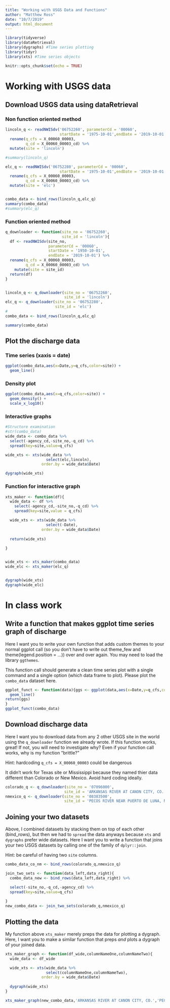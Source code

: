 ```yaml
---
title: "Working with USGS Data and Functions"
author: "Matthew Ross"
date: "10/7/2019"
output: html_document
---
```


```r
library(tidyverse)
library(dataRetrieval)
library(dygraphs) #Time series plotting
library(tidyr) 
library(xts) #Time series objects

knitr::opts_chunk$set(echo = TRUE)
```

# Working with USGS data

## Download USGS data using dataRetrieval


### Non function oriented method

```r
lincoln_q <- readNWISdv('06752260', parameterCd = '00060',
                        startDate = '1975-10-01',endDate = '2019-10-01') %>%
  rename(q_cfs = X_00060_00003,
         q_cd = X_00060_00003_cd) %>%
  mutate(site = 'lincoln')

#summary(lincoln_q)

elc_q <- readNWISdv('06752280', parameterCd = '00060',
                        startDate = '1975-10-01',endDate = '2019-10-01') %>%
  rename(q_cfs = X_00060_00003,
         q_cd = X_00060_00003_cd) %>%
  mutate(site = 'elc')


combo_data <- bind_rows(lincoln_q,elc_q)
summary(combo_data)
#summary(elc_q)
```


### Function oriented method


```r

q_downloader <- function(site_no = '06752260',
                         site_id = 'lincoln'){
  df <- readNWISdv(site_no, 
                   parameterCd = '00060',
                   startDate = '1950-10-01',
                   endDate = '2019-10-01') %>%
  rename(q_cfs = X_00060_00003,
         q_cd = X_00060_00003_cd) %>%
    mutate(site = site_id)
  return(df)
}


lincoln_q <- q_downloader(site_no = '06752260',
                          site_id = 'lincoln')
elc_q <- q_downloader(site_no = '06752280',
                      site_id = 'elc')
#
combo_data <- bind_rows(lincoln_q,elc_q)

summary(combo_data)
```


## Plot the discharge data

### Time series (xaxis = date)

```r

ggplot(combo_data,aes(x=Date,y=q_cfs,color=site)) + 
  geom_line() 


```

### Density plot 

```r
ggplot(combo_data,aes(x=q_cfs,color=site)) +
  geom_density() +
  scale_x_log10()

```


### Interactive graphs 

```r
#Structore examination
#str(combo_data)
wide_data <- combo_data %>%
  select(-agency_cd,-site_no,-q_cd) %>%
  spread(key=site,value=q_cfs)

wide_xts <- xts(wide_data %>%
                  select(elc,lincoln),
                order.by = wide_data$Date)

dygraph(wide_xts)
```


### Function for interactive graph

```r

xts_maker <- function(df){
  wide_data <- df %>%
    select(-agency_cd,-site_no,-q_cd) %>%
    spread(key=site,value = q_cfs)

  wide_xts <- xts(wide_data %>%
                  select(-Date),
                order.by = wide_data$Date)
  
  return(wide_xts)
  
}


wide_xts <- xts_maker(combo_data)
wide_elc <- xts_maker(elc_q)


dygraph(wide_xts)
dygraph(wide_elc)
```


# In class work

## Write a function that makes ggplot time series graph of discharge

Here I want you to write your own function that adds custom 
themes to your normal ggplot call (so you don't have to write
out theme_few and theme(legend.position = ...)) over and over again. You may need to load the library `ggthemes`. 

This function call should generate a clean time series plot 
with a single command and a single option (which data frame to 
plot). Please plot the `combo_data` dataset here.


```r
ggplot_funct <- function(data){ggs <- ggplot(data,aes(x=Date,y=q_cfs,color=site)) + 
  geom_line() 
return(ggs)
}
ggplot_funct(combo_data)
```


## Download discharge data

Here I want you to download data from any 2 other USGS site in the world using the `q_downloader` function we already wrote. If this 
function works, great! If not, you will need to investigate why? 
Even if your function call works, why is my function "brittle?"

Hint: hardcoding `q_cfs = X_00060_00003` could be dangerous

It didn't work for Texas site or Mississippi because they named thier data different than Colorado or New Mexico. Avoid hard coding ideally.

```r
colorado_q <- q_downloader(site_no = '07096000',
                          site_id = 'ARKANSAS RIVER AT CANON CITY, CO.')
nmexico_q <- q_downloader(site_no = '08383500',
                          site_id = 'PECOS RIVER NEAR PUERTO DE LUNA, NM')
```


## Joining your two datasets

Above, I combined datasets by stacking them on top of each other 
(bind_rows), but then we had to `spread` the data anyways because
`xts` and `dygraphs` prefer wide datasets. Here I want you 
to write a function that joins your two USGS datasets by calling one of the family of `dplyr::join`. 

Hint: be careful of having two `site` columns. 

```r
combo_data_co_nm <- bind_rows(colorado_q,nmexico_q)

join_two_sets <- function(data_left,data_right){
  combo_data_new <- bind_rows(data_left,data_right) %>%

  select(-site_no,-q_cd,-agency_cd) %>%
  spread(key=site,value=q_cfs)
    
}
new_combo_data <- join_two_sets(colorado_q,nmexico_q)
```


## Plotting the data

My function above `xts_maker` merely preps the data for plotting 
a dygraph. Here, I want you to make a similar function that preps *and* plots a dygraph of your joined data. 


```r
xts_maker_graph <- function(df_wide,columnNameOne,columnNameTwo){
  wide_data <- df_wide

  wide_xts <- xts(wide_data %>%
                  select(columnNameOne,columnNameTwo),
                order.by = wide_data$Date)
  
  dygraph(wide_xts)
}

xts_maker_graph(new_combo_data,'ARKANSAS RIVER AT CANON CITY, CO.','PECOS RIVER NEAR PUERTO DE LUNA, NM')
```


